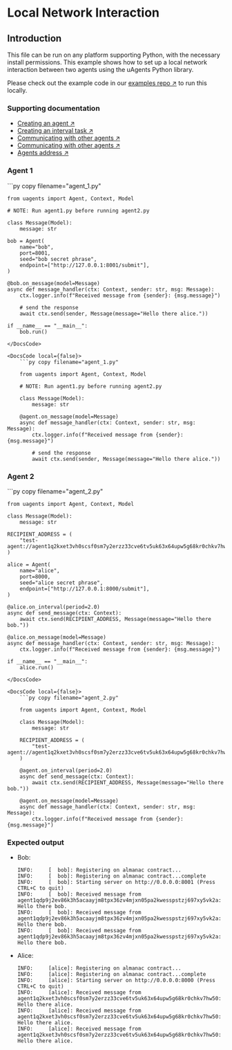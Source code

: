 
# Local Network Interaction

## Introduction

This file can be run on any platform supporting Python, with the necessary install permissions. This example shows how to set up a local network interaction between two agents using the uAgents Python library.

Please check out the example code in our [examples repo ↗️](https://github.com/fetchai/uAgent-Examples/tree/main/1-uagents/examples/easy/local-communication) to run this locally.

### Supporting documentation

- [Creating an agent ↗️](/guides/agents/create-a-uagent)
- [Creating an interval task ↗️](/guides/agents/interval-task)
- [Communicating with other agents ↗️](/guides/agents/communicating-with-other-agents)
- [Communicating with other agents ↗️](/guides/agents/communicating-with-other-agents)
- [Agents address ↗️](/guides/agents/getting-started/getting-uagent-address)

### Agent 1

<GithubCodeSegment digest="60ee49a55d8fdad80b9cd0ba12bd9c27">
    <CodeSegment
        path="https://github.com/fetchai/uAgent-Examples/blob/main/1-uagents/examples/easy/local-communication/agent_1/local/agent_1.py"
        lineStart={1}
        lineEnd={23}
        hosted={true}
    />
	<CodeSegment
        path="https://github.com/fetchai/uAgent-Examples/blob/main/1-uagents/examples/easy/local-communication/agent_1/hosted/agent_1.py"
        lineStart={1}
        lineEnd={13}
        hosted={false}
    />
</GithubCodeSegment>
<CodeGroup dynamic hasCopy isLocalHostedFile digest='60ee49a55d8fdad80b9cd0ba12bd9c27'>

<DocsCode local={true}>
	```py copy filename="agent_1.py"

	from uagents import Agent, Context, Model
	 
	# NOTE: Run agent1.py before running agent2.py
	 
	class Message(Model):
	    message: str
	 
	bob = Agent(
	    name="bob",
	    port=8001,
	    seed="bob secret phrase",
	    endpoint=["http://127.0.0.1:8001/submit"],
	)
	 
	@bob.on_message(model=Message)
	async def message_handler(ctx: Context, sender: str, msg: Message):
	    ctx.logger.info(f"Received message from {sender}: {msg.message}")
	 
	    # send the response
	    await ctx.send(sender, Message(message="Hello there alice."))
	 
	if __name__ == "__main__":
	    bob.run()

```
</DocsCode>

<DocsCode local={false}>
	```py copy filename="agent_1.py"

	from uagents import Agent, Context, Model
	 
	# NOTE: Run agent1.py before running agent2.py
	 
	class Message(Model):
	    message: str
	 
	@agent.on_message(model=Message)
	async def message_handler(ctx: Context, sender: str, msg: Message):
	    ctx.logger.info(f"Received message from {sender}: {msg.message}")
	 
	    # send the response
	    await ctx.send(sender, Message(message="Hello there alice."))

```
</DocsCode>

</CodeGroup>



### Agent 2

<GithubCodeSegment digest="50ebda6a0eaa4915b5982621326579bc">
    <CodeSegment
        path="https://github.com/fetchai/uAgent-Examples/blob/main/1-uagents/examples/easy/local-communication/agent_2/local/agent_2.py"
        lineStart={1}
        lineEnd={26}
        hosted={true}
    />
	<CodeSegment
        path="https://github.com/fetchai/uAgent-Examples/blob/main/1-uagents/examples/easy/local-communication/agent_2/hosted/agent_2.py"
        lineStart={1}
        lineEnd={16}
        hosted={false}
    />
</GithubCodeSegment>
<CodeGroup dynamic hasCopy isLocalHostedFile digest='50ebda6a0eaa4915b5982621326579bc'>

<DocsCode local={true}>
	```py copy filename="agent_2.py"

	from uagents import Agent, Context, Model
	 
	class Message(Model):
	    message: str
	 
	RECIPIENT_ADDRESS = (
	    "test-agent://agent1q2kxet3vh0scsf0sm7y2erzz33cve6tv5uk63x64upw5g68kr0chkv7hw50"
	)
	 
	alice = Agent(
	    name="alice",
	    port=8000,
	    seed="alice secret phrase",
	    endpoint=["http://127.0.0.1:8000/submit"],
	)
	 
	@alice.on_interval(period=2.0)
	async def send_message(ctx: Context):
	    await ctx.send(RECIPIENT_ADDRESS, Message(message="Hello there bob."))
	 
	@alice.on_message(model=Message)
	async def message_handler(ctx: Context, sender: str, msg: Message):
	    ctx.logger.info(f"Received message from {sender}: {msg.message}")
	 
	if __name__ == "__main__":
	    alice.run()

```
</DocsCode>

<DocsCode local={false}>
	```py copy filename="agent_2.py"

	from uagents import Agent, Context, Model
	 
	class Message(Model):
	    message: str
	 
	RECIPIENT_ADDRESS = (
	    "test-agent://agent1q2kxet3vh0scsf0sm7y2erzz33cve6tv5uk63x64upw5g68kr0chkv7hw50"
	)
	 
	@agent.on_interval(period=2.0)
	async def send_message(ctx: Context):
	    await ctx.send(RECIPIENT_ADDRESS, Message(message="Hello there bob."))
	 
	@agent.on_message(model=Message)
	async def message_handler(ctx: Context, sender: str, msg: Message):
	    ctx.logger.info(f"Received message from {sender}: {msg.message}")

```
</DocsCode>

</CodeGroup>



### Expected output

- Bob:

    ```
    INFO:     [  bob]: Registering on almanac contract...
    INFO:     [  bob]: Registering on almanac contract...complete
    INFO:     [  bob]: Starting server on http://0.0.0.0:8001 (Press CTRL+C to quit)
    INFO:     [  bob]: Received message from agent1qdp9j2ev86k3h5acaayjm8tpx36zv4mjxn05pa2kwesspstzj697xy5vk2a: Hello there bob.
    INFO:     [  bob]: Received message from agent1qdp9j2ev86k3h5acaayjm8tpx36zv4mjxn05pa2kwesspstzj697xy5vk2a: Hello there bob.
    INFO:     [  bob]: Received message from agent1qdp9j2ev86k3h5acaayjm8tpx36zv4mjxn05pa2kwesspstzj697xy5vk2a: Hello there bob.
    ```

- Alice:

    ```
    INFO:     [alice]: Registering on almanac contract...
    INFO:     [alice]: Registering on almanac contract...complete
    INFO:     [alice]: Starting server on http://0.0.0.0:8000 (Press CTRL+C to quit)
    INFO:     [alice]: Received message from agent1q2kxet3vh0scsf0sm7y2erzz33cve6tv5uk63x64upw5g68kr0chkv7hw50: Hello there alice.
    INFO:     [alice]: Received message from agent1q2kxet3vh0scsf0sm7y2erzz33cve6tv5uk63x64upw5g68kr0chkv7hw50: Hello there alice.
    INFO:     [alice]: Received message from agent1q2kxet3vh0scsf0sm7y2erzz33cve6tv5uk63x64upw5g68kr0chkv7hw50: Hello there alice.
    ```
